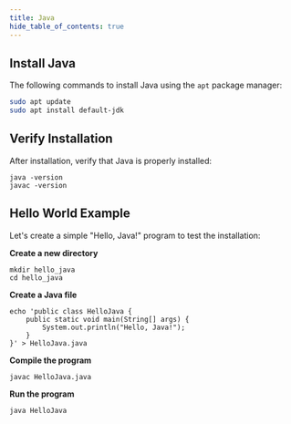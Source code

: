 ```yaml
---
title: Java
hide_table_of_contents: true
---
```


## Install Java

The following commands to install Java using the `apt` package manager:

```bash
sudo apt update
sudo apt install default-jdk
```
## Verify Installation
After installation, verify that Java is properly installed:

```
java -version
javac -version
```

## Hello World Example
Let's create a simple "Hello, Java!" program to test the installation:

**Create a new directory**

```
mkdir hello_java
cd hello_java
```
**Create a Java file**

```
echo 'public class HelloJava {
    public static void main(String[] args) {
        System.out.println("Hello, Java!");
    }
}' > HelloJava.java
```
**Compile the program**

```
javac HelloJava.java
```
**Run the program**

```
java HelloJava
```





